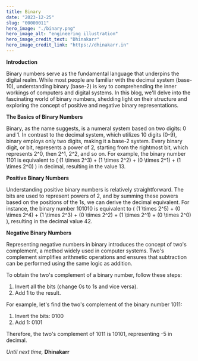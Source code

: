 ```yaml
---
title: Binary
date: "2023-12-25"
slug: "00000011"
hero_image: "./binary.png"
hero_image_alt: "engineering illustration"
hero_image_credit_text: "Dhinakarr"
hero_image_credit_link: "https://dhinakarr.in"
---
```


**Introduction**

Binary numbers serve as the fundamental language that underpins the digital realm. While most people are familiar with the decimal system (base-10), understanding binary (base-2) is key to comprehending the inner workings of computers and digital systems. In this blog, we'll delve into the fascinating world of binary numbers, shedding light on their structure and exploring the concept of positive and negative binary representations.

**The Basics of Binary Numbers**

Binary, as the name suggests, is a numeral system based on two digits: 0 and 1. In contrast to the decimal system, which utilizes 10 digits (0-9), binary employs only two digits, making it a base-2 system. Every binary digit, or bit, represents a power of 2, starting from the rightmost bit, which represents 2^0, then 2^1, 2^2, and so on. For example, the binary number 1101 is equivalent to \( (1 \times 2^3) + (1 \times 2^2) + (0 \times 2^1) + (1 \times 2^0) \) in decimal, resulting in the value 13.

**Positive Binary Numbers**

Understanding positive binary numbers is relatively straightforward. The bits are used to represent powers of 2, and by summing these powers based on the positions of the 1s, we can derive the decimal equivalent. For instance, the binary number 101010 is equivalent to \( (1 \times 2^5) + (0 \times 2^4) + (1 \times 2^3) + (0 \times 2^2) + (1 \times 2^1) + (0 \times 2^0) \), resulting in the decimal value 42.

**Negative Binary Numbers**

Representing negative numbers in binary introduces the concept of two's complement, a method widely used in computer systems. Two's complement simplifies arithmetic operations and ensures that subtraction can be performed using the same logic as addition.

To obtain the two's complement of a binary number, follow these steps:
1. Invert all the bits (change 0s to 1s and vice versa).
2. Add 1 to the result.

For example, let's find the two's complement of the binary number 1011:
1. Invert the bits: 0100
2. Add 1: 0101

Therefore, the two's complement of 1011 is 10101, representing -5 in decimal.

_Until next time,_
**Dhinakarr**